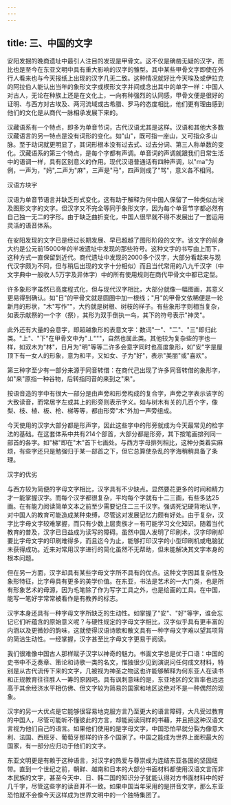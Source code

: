 ```yaml
---
---
---
```

title: 三、中国的文字
---



安阳发掘的晚商遗址中最引人注目的发现是甲骨文。这不仅是确凿无疑的汉字，而比也是至今在东亚文明中具有重大影响的汉字的雏型。其中某些甲骨文字即使在外行人看来也与今天报纸上出现的汉字几无二致。这种情况就好比今天埃及或伊拉克的阿拉伯人能认出当年的象形文字或楔形文字并间或念出其中的单字一样：中国人对古人，无论在种族上还是在文化上，一向有种强烈的认同感，甲骨文便是很好的证明、与西方对古埃及、两河流域或古希腊、罗马的态度相比，他们更有理由感到他们的文化是从商代一脉相承发展下来的。

汉藏语系有一个特点，即多为单音节词，古代汉语尤其是这样。汉语和其他大多数汉藏语言的另一特点是没有词形的变化。如"山"，既可指一座山，又可指众多山脉。至于动词就更明显了，其词形根本没有过去式、过去分词、第三人称单数的变化。汉藏语系的第三个特点，是每个字都有声调。单音词的声调就跟我们日常生活中的语调一样，具有区别意义的作用。现代汉语普通话有四种声调，以"ma"为例，一声为，"妈",二声为"麻"，三声是"马"，四声则成了"骂"，意义各不相同。



汉语方块宇

汉语为单音节语言并缺乏形式变化，这有助于解释为何中国人保留了一种类似古埃及图形文字的文字。但汉字又不完全等同于象形文字，因为每个单音节字都必然有自己独一无二的字形。由于缺乏曲折变化，中国人很早就不得不发展出了一套运用灵活的语音体系。

在安阳发现的文字已是经过长期发展、早已超越了图形阶段的文字。该文字的前身大约是公元前15000年的半坡遗址中发现的那些符号。这种文字的书写由上而下，这种方式一直保留到近代。商代遗址中发现的2000多个汉字，大部分看起来与现代汉字颇为不同，但与稍后出现的文字十分相似）而且当代常用的八九千汉字（中文字典中一般收人5万字及异体字）中的所有使用规则在商代甲骨文中都已定型。

许多象形字虽然已高度程式化，但与现代汉字相比，大部分就像一幅图画，其意义更易得到确认。如"日"的甲骨文就是圆圈中加一根线；"月"的甲骨文依稀便是一轮新月的形状，"木"写作""，大约就是树根、树枝的样子。有些象形字则相当复杂，如表示献祭的一个字（祭），其形为双手倒执一鸟，其下的符号表示"神灵"。

此外还有大量的会意字，即超越象形的表意文字：数词"一"、"二"、"三"即归此类。"上"、"下"在甲骨文中为"⊥"""，自然也属此类。其他较为复杂些的字也一样，如双木为"林"，日月为"明"等等二许多会意字同时也高度象形，如"安"字是屋顶下有一女人的形象，意为和平，又如女、子为"好"，表示"美丽"或"喜欢"。



第三种字至少有一部分来源于同音转借：在商代己出现了许多同音转借的象形字，如"来"原指一种谷物，后转指同音的来到之"来"。

按语音造的字中有很大一部分是由声旁和形旁构成的复合字，声旁之字表示该字的大致读音，而常居字左或其上的形旁则表示字义。如与树木有关的几百个字，像梨、枝、植、板、枪、梯等等，都由形旁"木"外加一声旁组成。

今天使用的汉字大部分都是形声字，因此这些字中的形旁就成为今天最常见的检字法的基础。在这套体系中共有214个部首，大部分都是形旁，其下按笔画排列同一部首的各字。如"梯"即在"木"首下七画处。与西方字母排列相比，这种分类着实麻烦，有些字还只是勉强归于某一部首之下，但它总算使杂乱的字海稍稍具备了条理。

汉字的优劣

与西方较为简便的字母文字相比，汉字具有不少缺点。显然要花更多的时间和精力才一能掌握汉字。而每个汉字都很复杂，平均每个字就有十二三画，有些多达25画。在有能力阅读简单文本之前至少需要记住二三千汉字。强调死记硬背地认字，对中国人的教育可能造成某种束缚，尽管这对发展记忆力颇有好处。由于复杂，汉字比字母文字较难掌握，而只有少数上层贵族才－有可能学习文化知识。随着当代教育的普及，汉字已日益成为读写的障碍。虽然中国人发明了印刷术，汉字印刷却要比字母文字的印刷难得多，而且迄今为止，能够打印汉字的小型印刷机或电脑犹未获得成功。近来对常用汉字进行的简化虽然不无帮助，但未能解决其文字本身的根本问题。

但在另一方面，汉字却具有某些字母文字所不具有的优点。这种文字因其复杂性及象形特征，比字母具有更多的美学价值。在东亚，书法是艺术的一大门类，也是所有形象艺术的母源，因为毛笔除了作为写字工具之外，也是绘画的工具。在中国，能写一笔好字常常被看作是有教养的标志。

汉字本身还具有一种字母文字所缺乏的生动性。如掌握了"安"、"好"等字，谁会忘记它们听蕴含的原始意义呢？与硬性规定的字母文字相比，汉字似乎具有更丰富的内涵以及更微妙的韵味，这就使得汉语诗歌和散文具有一种字母文字难以望其项背的简洁生动性。一经掌握，汉字甚至比字母文字更易于阅读。

我们很难像中国古人那样赋子汉字以神奇的魅力。书面文字总是优于口语：中国的史书中不乏奏章、策论和诗歌一类的名文，惟独很少见到演说问任何成文材料，特别是从古代流传下来的文字，几被视为神圣之物这也许能够解释为何东亚人在读书和正规教育往往胜人一筹的原因吧。具有讽刺意味的是，东亚地区的文盲率也远远高于其余经济水平相仿佛、但文字较为简易的国家和地区这绝对不是一种偶然的现象。

汉字的另一大优点是它能够很容易地克服方言乃至更大的语言障碍，大凡受过教育的中国人，尽管可能听不懂彼此的方言，却能阅读同样的书藉，并且把这种汉语文言视为他们自己的语言。如果他们使用的是字母文字，中国恐怕早就分裂为像意大利、法国、西班牙、葡萄牙那样的许多个国家了。中国之能成为世界上面积最大的国家，有一部分应归功于他们的文字。

东亚文明更是有赖于这种语言，对汉字的热爱与尊崇成为连结东亚各国的坚固纽带。直到一个世纪之前，朝鲜、越南和日本的大部分书面材料都使用汉语文言而非本民族的文字，甚至今天中、日、韩二国的知识分子犹能认得对方书面材料中的好几千字，尽管这些字的读音并不一致。如果中国当年采用的是拼音文字，那么东亚恐怕就不会像今天这样成为世界文明中的一个独特集团了。